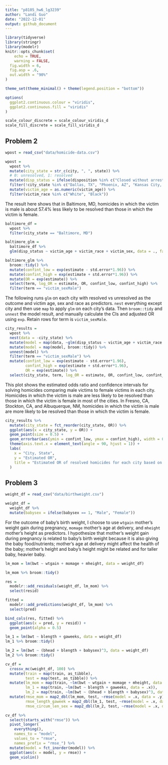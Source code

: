 ```yaml
---
title: "p8105_hw6_lg3239"
author: "Landi Guo"
date: "2022-12-01"
output: github_document
---
```


```r
library(tidyverse)
library(stringr)
library(modelr)
knitr::opts_chunk$set(
	echo = TRUE,
	warning = FALSE,
  fig.width = 6,
  fig.asp = .6,
  out.width = "90%"
)

theme_set(theme_minimal() + theme(legend.position = "bottom"))

options(
  ggplot2.continuous.colour = "viridis",
  ggplot2.continuous.fill = "viridis"
)

scale_colour_discrete = scale_colour_viridis_d
scale_fill_discrete = scale_fill_viridis_d
```

## Problem 2
```r
wpost = read_csv("data/homicide-data.csv")

wpost =
  wpost %>%
  mutate(city_state = str_c(city, ", ", state)) %>%
  # 0: unresolved, 1: resolved
  mutate(disp_status = ifelse(disposition %in% c("Closed without arrest", "Open/No arrest"), 0, 1)) %>%
  filter(!city_state %in% c("Dallas, TX", "Phoenix, AZ", "Kansas City, MO", "Tulsa, AL")) %>%
  mutate(victim_age = as.numeric(victim_age)) %>%
  filter(victim_race %in% c("White", "Black"))
```

The result here shows that in Baltimore, MD, homicides in which the victim is male is about 57.4% less likely to be resolved than those in which the victim is female.
```r
baltimore_df =
  wpost %>%
  filter(city_state == "Baltimore, MD")

baltimore_glm =
  baltimore_df %>%
  glm(disp_status ~ victim_age + victim_race + victim_sex, data = ., family = binomial())

baltimore_glm %>%
  broom::tidy() %>% 
  mutate(confint_low = exp(estimate - std.error*1.96)) %>%
  mutate(confint_high = exp(estimate + std.error*1.96)) %>%
  mutate(OR = exp(estimate)) %>%
  select(term, log_OR = estimate, OR, confint_low, confint_high) %>%
  filter(term == "victim_sexMale")
```
The following runs `glm` on each city with resolved vs unresolved as the outcome and victim age, sex and race as predictors. `nest` everything except city and then use `map` to apply `glm` on each city's data. Then `broom::tidy` and `unnest` the model result, and manually calculate the CIs and adjusted OR using `exp`. Retain rows for term is `victim_sexMale`.
```r
city_results =
  wpost %>%
  nest(data = -city_state) %>%
  mutate(model = map(data, ~glm(disp_status ~ victim_age + victim_race + victim_sex, data = .x, family = binomial()))) %>%
  mutate(model = map(model, broom::tidy)) %>%
  unnest(model) %>%
  filter(term == "victim_sexMale") %>%
  mutate(confint_low = exp(estimate - std.error*1.96),
         confint_high = exp(estimate + std.error*1.96),
         OR = exp(estimate)) %>%
  select(city_state, term, log_OR = estimate, OR, confint_low, confint_high)

```

This plot shows the estimated odds ratio and confidence intervals for solving homicides comparing male victims to female victims in each city. Homicides in which the victim is male are less likely to be resolved than those in which the victim is female in most of the cities. In Fresno, CA, Stockton, CA, and Albuquerque, NM, homicides in which the victim is male are more likely to be resolved than those in which the victim is female.
```r
city_results %>%
  mutate(city_state = fct_reorder(city_state, OR)) %>%
  ggplot(aes(x = city_state, y = OR)) +
  geom_point(size = 0.5) +
  geom_errorbar(aes(ymin = confint_low, ymax = confint_high), width = 0.5) +
  theme(axis.text.x = element_text(angle = 90, hjust = 1)) +
  labs(
    x = "City, State",
    y = "Estimated OR",
    title = "Estimated OR of resolved homicides for each city based on sex"
  )
```

## Problem 3
```r
weight_df = read_csv("data/birthweight.csv")

weight_df = 
  weight_df %>%
  mutate(babysex = ifelse(babysex == 1, "Male", "Female"))
```

For the outcome of baby's birth weight, I choose to use `wtgain` mother's weight gain during pregnancy, `momage` mother's age at delivery, and `mheight` mother's height as predictors. I hypothesize that mother's weight gain during pregnancy is related to baby's birth weight because it is also giving the baby food/nutrients; mother's age at delivery might affect the health of the baby; mother's height and baby's height might be related and for taller baby, heavier baby.
```r
lm_mom = lm(bwt ~ wtgain + momage + mheight, data = weight_df)

lm_mom %>% broom::tidy()
```

```r
res = 
  modelr::add_residuals(weight_df, lm_mom) %>%
  select(resid)

fitted = 
  modelr::add_predictions(weight_df, lm_mom) %>%
  select(pred)

bind_cols(res, fitted) %>%
  ggplot(aes(x = pred, y = resid)) +
  geom_point(alpha = 0.5)
```
```r
lm_1 = lm(bwt ~ blength + gaweeks, data = weight_df)
lm_1 %>% broom::tidy()
```
```r
lm_2 = lm(bwt ~ (bhead + blength + babysex)^3, data = weight_df)
lm_2 %>% broom::tidy()
```

```r
cv_df =
  crossv_mc(weight_df, 100) %>%
  mutate(train = map(train, as_tibble),
         test = map(test, as_tibble)) %>%
  mutate(lm_mom = map(train, ~lm(bwt ~ wtgain + momage + mheight, data = .x)),
         lm_1 = map(train, ~lm(bwt ~ blength + gaweeks, data = .x)),
         lm_2 = map(train, ~lm(bwt ~ (bhead + blength + babysex)^3, data = .x))) %>%
  mutate(rmse_mom = map2_dbl(lm_mom, test, ~rmse(model = .x, data = .y)),
         rmse_length_gaweek = map2_dbl(lm_1, test, ~rmse(model = .x, data = .y)),
         rmse_circum_len_sex = map2_dbl(lm_2, test, ~rmse(model = .x, data = .y)))

cv_df %>% 
  select(starts_with("rmse")) %>% 
  pivot_longer(
    everything(),
    names_to = "model", 
    values_to = "rmse",
    names_prefix = "rmse_") %>% 
  mutate(model = fct_inorder(model)) %>% 
  ggplot(aes(x = model, y = rmse)) +
  geom_violin()
```

